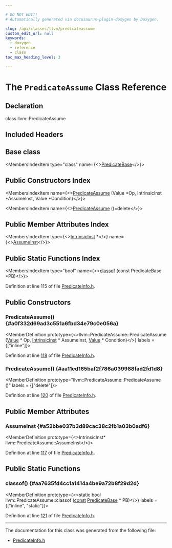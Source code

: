 ```yaml
---

# DO NOT EDIT!
# Automatically generated via docusaurus-plugin-doxygen by Doxygen.

slug: /api/classes/llvm/predicateassume
custom_edit_url: null
keywords:
  - doxygen
  - reference
  - class
toc_max_heading_level: 3

---
```





# The `PredicateAssume` Class Reference

<DoxygenPage pluginConfig={pluginConfig}>



## Declaration

<CodeBlock>class llvm::PredicateAssume</CodeBlock>

## Included Headers

<IncludesList>
<IncludesListItem
  filePath="llvm/Transforms/Utils/PredicateInfo.h"
  permalink="/docs/api/files/include/include/llvm/include/llvm/transforms/include/llvm/transforms/utils/predicateinfo-h"
  isLocal="true" />
</IncludesList>

## Base class

<MembersIndex>

<MembersIndexItem
  type="class"
  name={<><a href="/docs/api/classes/llvm/predicatebase">PredicateBase</a></>}>
</MembersIndexItem>

</MembersIndex>

## Public Constructors Index

<MembersIndex>

<MembersIndexItem
  name={<><a href="#a0f332d69ad3c551a6fbd34e79c0e056a">PredicateAssume</a> (Value &#42;Op, IntrinsicInst &#42;AssumeInst, Value &#42;Condition)</>}>
</MembersIndexItem>

<MembersIndexItem
  name={<><a href="#aa11ed165baf2f786a039988fad2fd1d8">PredicateAssume</a> ()=delete</>}>
</MembersIndexItem>

</MembersIndex>

## Public Member Attributes Index

<MembersIndex>

<MembersIndexItem
  type={<><a href="/docs/api/classes/llvm/intrinsicinst">IntrinsicInst</a> &#42;</>}
  name={<><a href="#a52bbe037b3d89cac38c2fb1a03b0adf6">AssumeInst</a></>}>
</MembersIndexItem>

</MembersIndex>

## Public Static Functions Index

<MembersIndex>

<MembersIndexItem
  type="bool"
  name={<><a href="#aa7635fd4cc1a1414a4be9a72b8f29d2d">classof</a> (const PredicateBase &#42;PB)</>}>
</MembersIndexItem>

</MembersIndex>


Definition at line 115 of file <a href="/docs/api/files/include/include/llvm/include/llvm/transforms/include/llvm/transforms/utils/predicateinfo-h">PredicateInfo.h</a>.

<SectionDefinition>

## Public Constructors

### PredicateAssume() {#a0f332d69ad3c551a6fbd34e79c0e056a}

<MemberDefinition
  prototype={<>llvm::PredicateAssume::PredicateAssume (<a href="/docs/api/classes/llvm/value">Value</a> &#42; Op, <a href="/docs/api/classes/llvm/intrinsicinst">IntrinsicInst</a> &#42; AssumeInst, <a href="/docs/api/classes/llvm/value">Value</a> &#42; Condition)</>}
  labels = {["inline"]}>

Definition at line <a href="/docs/api/files/include/include/llvm/include/llvm/transforms/include/llvm/transforms/utils/predicateinfo-h/#l00118">118</a> of file <a href="/docs/api/files/include/include/llvm/include/llvm/transforms/include/llvm/transforms/utils/predicateinfo-h">PredicateInfo.h</a>.
</MemberDefinition>

### PredicateAssume() {#aa11ed165baf2f786a039988fad2fd1d8}

<MemberDefinition
  prototype="llvm::PredicateAssume::PredicateAssume ()"
  labels = {["delete"]}>

Definition at line <a href="/docs/api/files/include/include/llvm/include/llvm/transforms/include/llvm/transforms/utils/predicateinfo-h/#l00120">120</a> of file <a href="/docs/api/files/include/include/llvm/include/llvm/transforms/include/llvm/transforms/utils/predicateinfo-h">PredicateInfo.h</a>.
</MemberDefinition>

</SectionDefinition>

<SectionDefinition>

## Public Member Attributes

### AssumeInst {#a52bbe037b3d89cac38c2fb1a03b0adf6}

<MemberDefinition
  prototype={<>IntrinsicInst&#42; llvm::PredicateAssume::AssumeInst</>}>

Definition at line <a href="/docs/api/files/include/include/llvm/include/llvm/transforms/include/llvm/transforms/utils/predicateinfo-h/#l00117">117</a> of file <a href="/docs/api/files/include/include/llvm/include/llvm/transforms/include/llvm/transforms/utils/predicateinfo-h">PredicateInfo.h</a>.
</MemberDefinition>

</SectionDefinition>

<SectionDefinition>

## Public Static Functions

### classof() {#aa7635fd4cc1a1414a4be9a72b8f29d2d}

<MemberDefinition
  prototype={<>static bool llvm::PredicateAssume::classof (<a href="/docs/api/files/lib/lib/target/lib/target/aarch64/aarch64promoteconstant-cpp/#a90f8350fecae261c25be85d38b451bff">const</a> <a href="/docs/api/classes/llvm/predicatebase">PredicateBase</a> &#42; PB)</>}
  labels = {["inline", "static"]}>

Definition at line <a href="/docs/api/files/include/include/llvm/include/llvm/transforms/include/llvm/transforms/utils/predicateinfo-h/#l00121">121</a> of file <a href="/docs/api/files/include/include/llvm/include/llvm/transforms/include/llvm/transforms/utils/predicateinfo-h">PredicateInfo.h</a>.
</MemberDefinition>

</SectionDefinition>

<hr/>

The documentation for this class was generated from the following file:

<ul>
<li><a href="/docs/api/files/include/include/llvm/include/llvm/transforms/include/llvm/transforms/utils/predicateinfo-h">PredicateInfo.h</a></li>
</ul>

</DoxygenPage>
